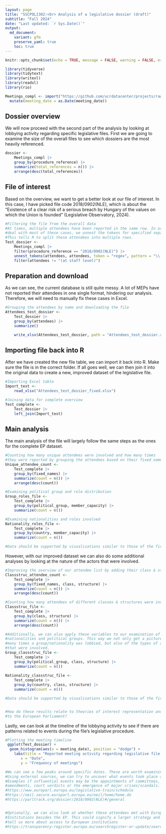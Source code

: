 ```yaml
---
layout: page
title: "SSCPOLI302:<br> Analysis of a legislative dossier (draft)"
subtitle: "Fall 2024"
date: "Last updated: `r Sys.Date()`"
output:
  md_document:
    variant: gfm
    preserve_yaml: true
    toc: true
---
```


```r
knitr::opts_chunk$set(echo = TRUE, message = FALSE, warning = FALSE, error = FALSE)
```

```r
library(tidyverse)
library(tidytext)
library(writexl)
library(readxl)
library(rio)

Meetings_compl <- import("https://github.com/ucrdatacenter/projects/raw/main/SSCPOLI302/2024h2/Meetings_compl.xlsx", setclass = "tbl_df") |> 
  mutate(meeting_date = as.Date(meeting_date))
```

## Dossier overview

We will now proceed with the second part of the analysis by looking at lobbying
activity regarding specific legislative files. First we are going to examine the
size of the overall files to see which dossiers are the most heavily referenced.

```r

dossier <-
    Meetings_compl |>
    group_by(procedure_reference) |>
    summarize(total_references = n()) |>
    arrange(desc(total_references))


```

## File of interest

Based on the overview, we want to get a better look at our file of interest.
In this case, I have picked file code 2018/0902(NLE), which is about the 
"Existence of a clear risk of a serious breach by Hungary of the values 
on which the Union is founded" (Legislative Observatory, 2024). 

```r
#Filtering the file from the overall data
#At times, multiple attendees have been reported in the same row. In order to
#deal with most of these cases, we unnest the tokens for specified separators.
#This tells R to split these attendees into multiple rows.
Test_dossier <-
    Meetings_compl |>
    filter(procedure_reference == "2018/0902(NLE)") |>
    unnest_tokens(attendees, attendees, token = "regex", pattern = "\\||\\+", to_lower = FALSE) |>
    filter(attendees != "(at staff level)")


```

## Preparation and download

As we can see, the current database is still quite messy. A lot of MEPs have not
reported their attendees in one single format, hindering our analysis. Therefore,
we will need to manually fix these cases in Excel.

```r
#Grouping the attendees by name and downloading the file
Attendees_test_dossier <-
    Test_dossier |>
    group_by(attendees) |>
    summarize()

    write_xlsx(Attendees_test_dossier, path = "Attendees_test_dossier.xlsx", col_names= TRUE, format_headers = TRUE)

```

## Importing file back into R

After we have created the new file table, we can import it back into R.
Make sure the file is in the correct folder. If all goes well, we can then
join it into the original data to create a new, improved dataset of the
legislative file.

```r

#Importing Excel table
Import_test <-
    read_xlsx("Attendees_test_dossier_fixed.xlsx")

#Joining data for complete overview
Test_complete <-
    Test_dossier |>
    left_join(Import_test)

```

## Main analysis

The main analysis of the file will largely follow the same steps as the ones
for the complete EP dataset.

```r

#Counting how many unique attendees were involved and how many times
#they were reported by grouping the attendees based on their fixed names.
Unique_attendee_count <-
    Test_complete |>
    group_by(fixed_names) |>
    summarize(count = n()) |>
    arrange(desc(count))

#Examining political group and role distribution
Group_roles_file <-
    Test_complete |>
    group_by(political_group, member_capacity) |>
    summarize(count = n())

#Examining nationalities and roles involved
Nationality_roles_file <-
    Test_complete |>
    group_by(country, member_capacity) |>
    summarize(count = n())

#Data should be supported by visualisations similar to those of the first lectures

```
However, with our improved dataset we can also do some additional analyses by 
looking at the nature of the actors that were involved.

```r

#Improving the overview of our attendee list by adding their class & structure
Classstruc_attendee_count <-
    Test_complete |>
    group_by(fixed_names, class, structure) |>
    summarize(count = n()) |>
    arrange(desc(count))

#Counting how many attendees of different classes & structures were involved
Classstruc_file <-
    Test_complete |>
    group_by(class, structure) |>
    summarize(count = n()) |>
    arrange(desc(count))

#Additionally, we can also apply these variables to our examination of 
#nationalities and political groups. This way we not only get a picture of how
#many times a group/nationality was lobbied, but also of the types of actors 
#that were involved.
Group_classstruc_file <-
    Test_complete |>
    group_by(political_group, class, structure) |>
    summarize(count = n())
    
Nationality_classstruc_file <-
    Test_complete |>
    group_by(country, class, structure) |>
    summarize(count = n())

#Data should be supported by visualisations similar to those of the first lectures


#How do these results relate to theories of interest representation and access
#to the European Parliament?


```

Lastly, we can look at the timeline of the lobbying activity to see if there are
patterns related to events during the file's legislative procedure.

```r

#Plotting the meeting timeline
 ggplot(Test_dossier) +
  geom_histogram(aes(x = meeting_date), position = "dodge") +
    labs(title = "Reported meeting activity regarding legislative file 2018/0902(NLE)", 
       x = "Date", 
       y = "Frequency of meetings")

#We can see a few peaks around specific dates. These are worth examining further.
#Using external sources, we can try to uncover what events took place at this point.
#Examples if influential events may be the appointments of committees, parliament votes, 
#amendments, court verdicts or the emergence of major crises/scandals.
#https://www.europarl.europa.eu/legislative-train/schedule
#https://oeil.secure.europarl.europa.eu/oeil/home/home.do
#https://parltrack.org/dossier/2018/0902(NLE)#/general


#Optionally, we can also look at whether these attendees met with European
#Institutions besides the EP. This could signify a larger strategy and could
#tell us more about access to European institutions
#https://transparency-register.europa.eu/searchregister-or-update/search-register_en

```







